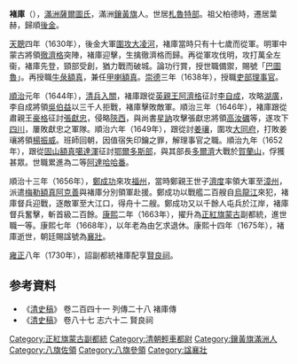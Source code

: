 {{no footnotes|time=2014-01-24T07:01:51+00:00}}
'''褚庫'''（{{Bd|1614年||1675年}}），[[滿洲|滿洲]][[薩爾圖氏|薩爾圖氏]]，滿洲[[鑲黃旗|鑲黃旗]]人。世居[[札魯特部|札魯特部]]。祖父柏德時，遷居葉赫，歸順[[後金|後金]]。

[[天聰|天聰]]四年（1630年），後金大軍[[大凌河之役|圍攻大凌河]]，褚庫當時只有十七歲而從軍。明軍中蒙古將領[[徹濟格|徹濟格]]突陣，褚庫迎擊，生擒徹濟格而歸。再從軍攻伐明，攻打萬全左衞，褚庫先登，頸部受創，猶力戰而破城。論功行賞，授世職備禦，賜號「[[巴圖魯|巴圖魯]]」。再授職[[牛彔額真|牛彔額真]]，兼任[[甲喇額真|甲喇額真]]。[[崇德|崇德]]三年（1638年），授職[[吏部|吏部]][[理事官|理事官]]。

[[順治|順治]]元年（1644年），[[清兵入關|清兵入關]]，褚庫跟從[[英親王|英親王]][[阿濟格|阿濟格]]征討[[李自成|李自成]]，攻略[[湖廣|湖廣]]，李自成將領[[吳伯益|吳伯益]]以三千人拒戰，褚庫擊敗敵軍。順治三年（1646年），褚庫跟從肅親王[[豪格|豪格]]征討[[張獻忠|張獻忠]]，侵略[[陝西|陝西]]，與尚書[[星訥|星訥]]攻擊張獻忠將領[[高汝礪|高汝礪]]等，遂攻下[[四川|四川]]，屢敗獻忠之軍隊。順治六年（1649年），跟從討[[姜瓖|姜瓖]]，圍攻[[大同府|大同府]]，打敗姜瓖將領[[楊振威|楊振威]]。班師回朝，因值宿失印鑰之罪，解理事官之職。順治九年（1652年），跟從[[固山額真|固山額真]][[噶達渾|噶達渾]]征討[[鄂爾多斯部|鄂爾多斯部]]，與其部長[[多爾濟|多爾濟]]大戰於[[賀蘭山|賀蘭山]]，俘獲甚眾。世職累進為二等[[阿達哈哈番|阿達哈哈番]]。

順治十三年（1656年），[[鄭成功|鄭成功]]來攻[[福州|福州]]，當時鄭親王世子[[濟度|濟度]]率領大軍至[[漳州|漳州]]，派遣[[梅勒額真|梅勒額真]][[阿克善|阿克善]]與褚庫分別領軍赴援。鄭成功以戰艦二百艘自[[烏龍江|烏龍江]]來犯，褚庫督兵迎戰，逐敵軍至大江口，得舟十二艘。鄭成功又以千餘人屯兵於江岸，褚庫督兵奮擊，斬首級二百餘。[[康熙|康熙]]二年（1663年），擢升為[[正紅旗蒙古|正紅旗蒙古]]副都統，進世職一等。康熙七年（1668年），以年老為由乞求退休。康熙十四年（1675年），褚庫逝世，朝廷賜諡號為[[襄壯|襄壯]]。

[[雍正|雍正]]八年（1730年），詔副都統褚庫配享[[賢良祠|賢良祠]]。

== 参考資料 ==
* 《[[清史稿|清史稿]]》 卷二百四十一 列傳二十八 褚庫傳
* 《[[清史稿|清史稿]]》 卷八十七 志六十二 賢良祠

{{DEFAULTSORT:C}}
{{清朝入祀賢良祠}}
[[Category:正紅旗蒙古副都統|Category:正紅旗蒙古副都統]]
[[Category:清朝輕車都尉|Category:清朝輕車都尉]]
[[Category:鑲黃旗滿洲人|Category:鑲黃旗滿洲人]]
[[Category:八旗佐領|Category:八旗佐領]]
[[Category:八旗參領|Category:八旗參領]]
[[Category:諡襄壯|Category:諡襄壯]]